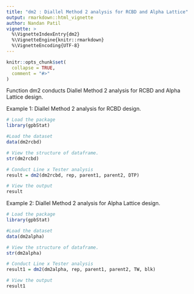 ```yaml
---
title: "dm2 : Diallel Method 2 analysis for RCBD and Alpha Lattice"
output: rmarkdown::html_vignette
author: Nandan Patil 
vignette: >
  %\VignetteIndexEntry{dm2}
  %\VignetteEngine{knitr::rmarkdown}
  %\VignetteEncoding{UTF-8}
---
```


```r
knitr::opts_chunk$set(
  collapse = TRUE,
  comment = "#>"
)
```
Function dm2 conducts Diallel Method 2 analysis for RCBD and Alpha Lattice design. 

Example 1: Diallel Method 2 analysis for RCBD design. 
```r
# Load the package
library(gpbStat)

#Load the dataset
data(dm2rcbd)

# View the structure of dataframe. 
str(dm2rcbd)

# Conduct Line x Tester analysis
result = dm2(dm2rcbd, rep, parent1, parent2, DTP)

# View the output
result

```

Example 2: Diallel Method 2 analysis for Alpha Lattice design. 

```r
# Load the package
library(gpbStat)

#Load the dataset
data(dm2alpha)

# View the structure of dataframe. 
str(dm2alpha)

# Conduct Line x Tester analysis
result1 = dm2(dm2alpha, rep, parent1, parent2, TW, blk)

# View the output
result1
```
